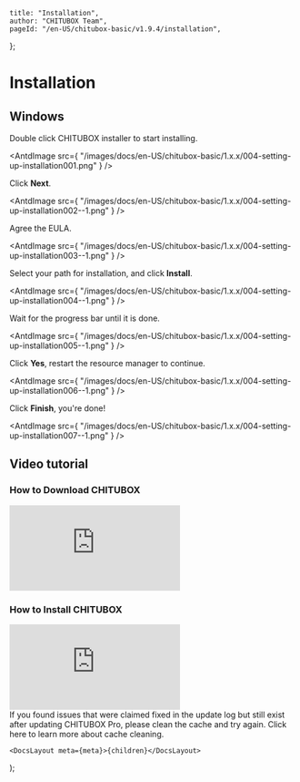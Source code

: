 
	title: "Installation",
	author: "CHITUBOX Team",
	pageId: "/en-US/chitubox-basic/v1.9.4/installation",
};

# Installation

## Windows

Double click CHITUBOX installer to start installing.

<AntdImage
	src={
		"/images/docs/en-US/chitubox-basic/1.x.x/004-setting-up-installation001.png"
	}
/>

Click **Next**.

<AntdImage
	src={
		"/images/docs/en-US/chitubox-basic/1.x.x/004-setting-up-installation002--1.png"
	}
/>

Agree the EULA.

<AntdImage
	src={
		"/images/docs/en-US/chitubox-basic/1.x.x/004-setting-up-installation003--1.png"
	}
/>

Select your path for installation, and click **Install**.

<AntdImage
	src={
		"/images/docs/en-US/chitubox-basic/1.x.x/004-setting-up-installation004--1.png"
	}
/>

Wait for the progress bar until it is done.

<AntdImage
	src={
		"/images/docs/en-US/chitubox-basic/1.x.x/004-setting-up-installation005--1.png"
	}
/>

Click **Yes**, restart the resource manager to continue.

<AntdImage
	src={
		"/images/docs/en-US/chitubox-basic/1.x.x/004-setting-up-installation006--1.png"
	}
/>

Click **Finish**, you're done!

<AntdImage
	src={
		"/images/docs/en-US/chitubox-basic/1.x.x/004-setting-up-installation007--1.png"
	}
/>

## Video tutorial

### How to Download CHITUBOX

<YouTubeVideoContainer>
	<iframe
		src="https://www.youtube.com/embed/y2W32NtPNzc"
		scrolling="no"
		border="0"
		frameborder="no"
		framespacing="0"
		allowfullscreen="true"
	></iframe>
</YouTubeVideoContainer>

### How to Install CHITUBOX

<YouTubeVideoContainer>
	<iframe
		src="https://www.youtube.com/embed/9wB-HC1dhrM"
		scrolling="no"
		border="0"
		frameborder="no"
		framespacing="0"
		allowfullscreen="true"
	></iframe>
</YouTubeVideoContainer>

<br />

<Admonition type="note">
	If you found issues that were claimed fixed in the update log but still exist after updating CHITUBOX Pro, please clean the cache and try again. Click <NextLink href="/en-US/docs/faq/latest/chitubox-basic-faq#clean-the-cache">here</NextLink> to learn more about cache cleaning.
</Admonition>

	<DocsLayout meta={meta}>{children}</DocsLayout>
);

